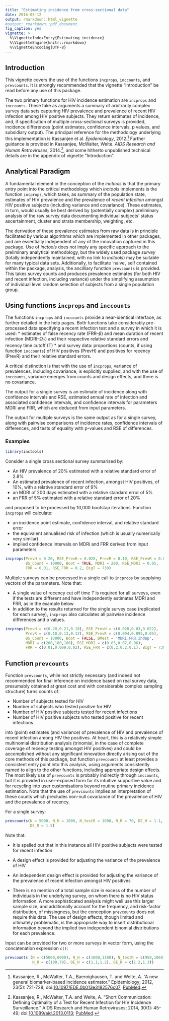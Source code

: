 ```yaml
---
title: "Estimating incidence from cross-sectional data"
date: 2016-05-12
output: rmarkdown::html_vignette
#output: rmarkdown::pdf_document
fig_caption: yes
vignette: >
  %\VignetteIndexEntry{Estimating incidence}
  %\VignetteEngine{knitr::rmarkdown}
  %\VignetteEncoding{UTF-8}
---
```


## Introduction

This vignette covers the use of the functions `incprops`, `inccounts`, and `prevcounts`. It is strongly recommended that the vignette "Introduction" be read before any use of this package.

The two primary functions for HIV incidence estimation are `incprops` and `inccounts`. These take as arguments a summary of arbitrarily complex survey data sets capturing HIV prevalence and prevalence of recent HIV infection among HIV positive subjects. They return estimates of incidence, and, if specification of multiple cross-sectional surveys is provided, incidence differences (point estimates, confidence intervals, p values, and subsidiary output). The principal reference for the methodology underlying this implementation is Kassanjee et al. *Epidemiology*, 2012.[^1] Further guidance is provided in Kassanjee, McWalter, Welte. *AIDS Research and Human Retroviruses*, 2014.[^2], and some hitherto unpublished technical details are in the appendix of vignette "Introduction".

## Analytical Paradigm

A fundamental element in the conception of the *inctools* is that the primary entry point into the critical methodology which *inctools* implements is the function  `incprops`, which takes, as summary of the population state, estimates of HIV prevalence and the prevalence of *recent infection* amongst HIV positive subjects (including variance and covariance). These estimates, in turn, would usually be best derived by (potentially complex) preliminary analysis of the raw survey data documenting individual subjects' status ascertainment, cluster and strata membership, weighting, etc.

The derivation of these prevalence estimates from raw data is in principle facilitated by various algorithms which are implemented in other packages, and are essentially independent of any of the innovation captured in this package. Use of *inctools* does not imply any specific approach to the preliminary analytical methodology, but the widely used package *survey* (totally independently maintained, with no link to *inctools*) may be suitable for many typical data sets. Additionally, to facilitate 'naive', self contained within the package, analysis, the ancilliary function `prevcounts` is provided. This takes survey counts and produces prevalence estimates (for both HIV and recent infection, including variance) under the simplifying assumption of individual level random selection of subjects from a single population group.


## Using functions `incprops` and `inccounts`

The functions `incprops` and `inccounts` provide a near-identical interface, as further detailed in the help pages. Both functions take considerably pre-processed data specifying a recent infection test and a survey in which it is used:
* estimates of false recency rate (FRR--$\beta$) and mean duration of recent infection (MDRI--$\Omega_T$) and their respective relative standard errors and recency time cutoff (T)
*  and survey data: proportions (counts, if using function `inccounts`) of HIV positives (PrevH) and positives for recency (PrevR) and their relative standard errors.

A critical distinction is that with the use of `incprops`, variance of prevalences, including covariance, is explicitly supplied, and with the use of `inccounts`, variance emerges from counts and design effects, and there is no covariance.  

The output for a single survey is an estimate of incidence along with confidence intervals and RSE, estimated annual rate of infection and associated confidence intervals, and confidence intervals for parameters MDRI and FRR, which are deduced from input parameters.

The output for multiple surveys is the same output as for a single survey, along with pairwise comparisons of incidence rates, confidence intervals of differences, and tests of equality with p-values and RSE of differences.


### Examples

```r
library(inctools)
```

Consider a single cross sectional survey summarised by:

* An HIV prevalence of 20% estimated with a relative standard error of 2.8%
* An estimated prevalence of recent infection, amongst HIV positives, of 10%, with a relative standard error of 9%
* an MDRI of 200 days estimated with a relative standard error of 5%
* an FRR of 5% estimated with a relative standard error of 20%

and proposed to be processed by 10,000 bootstap iterations. Function `incprops` will calculate:

* an incidence point estimate, confidence interval, and relative standard error
* the equivalent annualised risk of infection (which is usually numerically very similar)
* implied confidence intervals on MDRi and FRR derived from input parameters

```r
incprops(PrevH = 0.20, RSE_PrevH = 0.028, PrevR = 0.10, RSE_PrevR = 0.09,
         BS_Count = 10000, Boot = TRUE, MDRI = 200, RSE_MDRI = 0.05,
         FRR = 0.01, RSE_FRR = 0.2, BigT = 730)
```

Multiple surveys can be processed in a single call to `incprops` by supplying vectors of the parameters. Note that:

* A single value of recency cut off time $T$ is required for all surveys, even if the tests are different and have independently estimates MDRI and FRR, as in the example below
* In addition to the results returned for the single survey case (replicated for each survey), `incprops` also calculates all pairwise incidence differences and p values.


```r
incprops(PrevH = c(0.20,0.21,0.18), RSE_PrevH = c(0.028,0.03,0.022),
         PrevR = c(0.10,0.13,0.12), RSE_PrevR = c(0.094,0.095,0.05),
         BS_Count = 10000, Boot = FALSE, BMest = 'MDRI.FRR.indep',
         MDRI = c(200,180,180), RSE_MDRI = c(0.05,0.07,0.06),
         FRR = c(0.01,0.009,0.02), RSE_FRR = c(0.2,0.2,0.1), BigT = 730)
```



## Function `prevcounts`

Function `prevcounts`, while not strictly necessary (and indeed not recommended for final inference on incidence based on real survey data, presumably obtained at great cost and with considerable complex sampling structure) turns counts of:

* Number of subjects tested for HIV
* Number of subjects who tested positive for HIV
* Number of HIV positive subjects tested for recent infections
* Number of HIV positive subjects who tested positive for recent infections

into (point) estimates (and variance) of prevalence of HIV and prevalence of recent infection among HIV the positives. At heart, this is a relatively simple multinomial distribution analysis (trinomial, in the case of complete coverage of recency testing amongst HIV positives) and could be accomplished without any significant innovation directly arising out of the core methods of this package, but function `prevcounts` at least provides a consistent entry point into this analysis, using arguments consistently named to align to the other functions, including appropriate design effects. The most likely use of `prevcounts` is probably indirectly through `inccounts`, but it is provided in user-exposed form for its intuitive supportive value and for recycling into user customisations beyond routine primary incidence estimation. Note that the use of `prevcounts` implies an interpretation of these counts which precludes non-null covariance of the prevalence of HIV and the prevalence of recency.

For a single survey:

```r
prevcounts(N = 5000, N_H = 1000, N_testR = 1000, N_R = 70, DE_H = 1.1,
           DE_R = 1.5)
```

Note that:

* It is spelled out that in this instance all HIV positive subjects were tested for recent infection

* A design effect is provided for adjusting the variance of the prevalence of HIV

* An independent design effect is provided for adjusting the variance of the prevalence of recent infection amongst HIV positives

* There is no mention of a total sample size in excess of the number of individuals in the underlying survey, on whom there is no HIV status information. A more sophisticated analysis might well use this larger sample size, and additionally account for the frequency, and risk-factor distribution, of missingness, but the conception `prevcounts` does not require this data. The use of design effects, though limited and ultimately problematic, is the appropriate way to insert distributional information beyond the implied two independent binomial distributions for each prevalence.


Input can be provided for two or more surveys in vector form, using the concatenation expression `c()`:

```r
prevcounts (N = c(5000,6000), N_H = c(1000,1100), N_testR = c(950,1060),
            N_R = c(100,70), DE_H = c(1.1,1.2), DE_R = c(1.2,1.3))
```




[^1]: Kassanjee, R., McWalter, T.A., Baernighausen, T. and Welte, A. "A new general biomarker-based incidence estimator." Epidemiology; 2012, 23(5): 721-728; doi:[10.1097/EDE.0b013e3182576c07](http://dx.doi.org/10.1097/EDE.0b013e3182576c07); [PubMed](https://www.ncbi.nlm.nih.gov/pmc/articles/PMC3500970/).

[^2]: Kassanjee, R., McWalter, T.A. and Welte, A. "Short Communication:
Defining Optimality of a Test for Recent Infection for HIV Incidence Surveillance." AIDS Research and Human Retroviruses; 2014, 30(1): 45-49; doi:[10.1089/aid.2013.0113](http://dx.doi.org/10.1089/aid.2013.0113); [PubMed](http://www.ncbi.nlm.nih.gov/pubmed/24090052).
